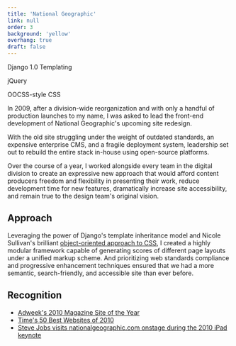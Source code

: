 ```yaml
---
title: 'National Geographic'
link: null
order: 3
background: 'yellow'
overhang: true
draft: false
---
```




<Gallery>
  <GalleryItem>
    <Browser>
      <Still src={imageDesktopHome} alt="Screenshot: The nationalgeographic.com homepage in 2010" />
    </Browser>
  </GalleryItem>

<GalleryItem>
  <Still
    src={imageStillJobs}
    alt="Photo: Steve Jobs visits nationalgeographic.com during the iPad keynote presentation"
  />
</GalleryItem>

<GalleryItem>
  <Browser>
    <Still
      src={imageDesktopPOD}
      alt="Screenshot: A Photo of the Day page in 2010 "
    />
  </Browser>
</GalleryItem>

<GalleryItem>
  <Browser>
    <Still
      src={imageDesktopApple}
      alt="Screenshot: The nationalgeographic.com homepage featured on apple.com's iPad page"
    />
  </Browser>
</GalleryItem>

  <GalleryItem>
    <Browser>
      <Still src={imageDesktopNews} alt="Screenshot: A News page in 2010" />
    </Browser>
  </GalleryItem>
</Gallery>

<PostColumn>

<Stack>
  <List>
    <ListItem>
      <p>Django 1.0 Templating</p>
    </ListItem>
    <ListItem>
      <p>jQuery</p>
    </ListItem>
    <ListItem>
      <p>OOCSS-style CSS</p>
    </ListItem>
  </List>
</Stack>

<Markdown>

In 2009, after a division-wide reorganization and with only a handful of production launches to my name, I was asked to lead the front-end development of National Geographic's upcoming site redesign.

With the old site struggling under the weight of outdated standards, an expensive enterprise CMS, and a fragile deployment system, leadership set out to rebuild the entire stack in-house using open-source platforms.

Over the course of a year, I worked alongside every team in the digital division to create an expressive new approach that would afford content producers freedom and flexibility in presenting their work, reduce development time for new features, dramatically increase site accessibility, and remain true to the design team's original vision.

## Approach

Leveraging the power of Django's template inheritance model and Nicole Sullivan's brilliant [object-oriented approach to CSS](http://www.stubbornella.org/content/2009/02/28/object-oriented-css-grids-on-github/), I created a highly modular framework capable of generating scores of different page layouts under a unified markup scheme. And prioritizing web standards compliance and progressive enhancement techniques ensured that we had a more semantic, search-friendly, and accessible site than ever before.

</Markdown>

<Browser description="A custom layout system I created for the site's content producers. This helped them keep pages tight and visually consistent while still ensuring a high level of customization.">
  <Still
    src={imageDesktopLayoutManager}
    alt="Screenshot: A view of the custom layout manager powering the nationalgeographic.com homepage in 2010"
  />
</Browser>

<Markdown>

## Recognition

- [Adweek's 2010 Magazine Site of the Year](https://www.adweek.com/brand-marketing/magazine-web-site-year-102953/)
- [Time's 50 Best Websites of 2010](http://content.time.com/time/specials/packages/article/0,28804,2012721_2012887_2012883,00.html)
- [Steve Jobs visits nationalgeographic.com onstage during the 2010 iPad keynote](https://youtu.be/zZtWlSDvb_k?t=873)

</Markdown>

</PostColumn>
